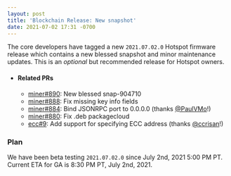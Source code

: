 ```yaml
---
layout: post
title: 'Blockchain Release: New snapshot'
date: 2021-07-02 17:31 -0700
---
```


The core developers have tagged a new `2021.07.02.0` Hotspot firmware release which contains a new
blessed snapshot and minor maintenance updates. This is an _optional_ but recommended release for
Hotspot owners.

<!--truncate-->

- #### Related PRs

  - [miner#890](https://github.com/helium/miner/pull/890): New blessed snap-904710
  - [miner#888](https://github.com/helium/miner/pull/888): Fix missing key info fields
  - [miner#884](https://github.com/helium/miner/pull/884): Bind JSONRPC port to 0.0.0.0 (thanks
    [@PaulVMo](https://github.com/PaulVMo)!)
  - [miner#880](https://github.com/helium/miner/pull/880): Fix .deb packagecloud
  - [ecc#9](https://github.com/helium/ecc508/pull/9): Add support for specifying ECC address (thanks
    [@ccrisan](https://github.com/ccrisan)!)

### Plan

We have been beta testing `2021.07.02.0` since July 2nd, 2021 5:00 PM PT. Current ETA for GA is 8:30
PM PT, July 2nd, 2021.
